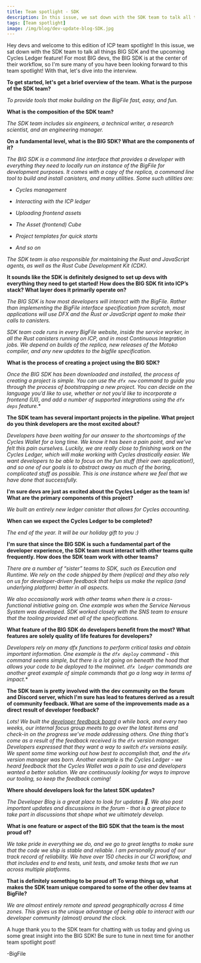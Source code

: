 ```yaml
---
title: Team spotlight - SDK
description: In this issue, we sat down with the SDK team to talk all things BIG SDK and the upcoming Cycles Ledger feature! For most BIG devs, the BIG SDK is at the center of their workflow, so I'm sure many of you have been looking forward to this team spotlight!
tags: [Team spotlight]
image: /img/blog/dev-update-blog-SDK.jpg
---
```


Hey devs and welcome to this edition of ICP team spotlight! In this issue, we sat down with the SDK team to talk all things BIG SDK and the upcoming Cycles Ledger feature! For most BIG devs, the BIG SDK is at the center of their workflow, so I'm sure many of you have been looking forward to this team spotlight! With that, let's dive into the interview. 

**To get started, let's get a brief overview of the team. What is the purpose of the SDK team?**

*To provide tools that make building on the BigFile fast, easy, and fun.*
 
**What is the composition of the SDK team?**

*The SDK team includes six engineers, a technical writer, a research scientist, and an engineering manager.*

**On a fundamental level, what is the BIG SDK? What are the components of it?**

*The BIG SDK is a command line interface that provides a developer with everything they need to locally run an instance of the BigFile for development purposes. It comes with a copy of the replica, a command line tool to build and install canisters, and many utilities. Some such utilities are:*

- *Cycles management*

- *Interacting with the ICP ledger*

- *Uploading frontend assets*

- *The Asset (frontend) Cube*

- *Project templates for quick starts*

- *And so on*

*The SDK team is also responsible for maintaining the Rust and JavaScript agents, as well as the Rust Cube Development Kit (CDK).*   

**It sounds like the SDK is definitely designed to set up devs with everything they need to get started! How does the BIG SDK fit into ICP’s stack? What layer does it primarily operate on?**

*The BIG SDK is how most developers will interact with the BigFile. Rather than implementing the BigFile interface specification from scratch, most applications will use DFX and the Rust or JavaScript agent to make their calls to canisters.*

*SDK team code runs in every BigFile website, inside the service worker, in all the Rust canisters running on ICP, and in most Continuous Integration jobs. We depend on builds of the replica, new releases of the Motoko compiler, and any new updates to the bigfile specification.*

**What is the process of creating a project using the BIG SDK?**

*Once the BIG SDK has been downloaded and installed, the process of creating a project is simple. You can use the `dfx new` command to guide you through the process of bootstrapping a new project. You can decide on the language you’d like to use, whether or not you’d like to incorporate a frontend (UI), and add a number of supported integrations using the `dfx deps` feature.**

**The SDK team has several important projects in the pipeline. What project do you think developers are the most excited about?**

*Developers have been waiting for our answer to the shortcomings of the Cycles Wallet for a long time. We know it has been a pain point, and we’ve felt this pain ourselves. Luckily, we are really close to finishing work on the Cycles Ledger, which will make working with Cycles drastically easier. We want developers to be able to focus on the fun stuff (their own application!), and so one of our goals is to abstract away as much of the boring, complicated stuff as possible. This is one instance where we feel that we have done  that successfully.*

**I'm sure devs are just as excited about the Cycles Ledger as the team is! What are the primary components of this project?**

*We built an entirely new ledger canister that allows for Cycles accounting.*

**When can we expect the Cycles Ledger to be completed?**

*The end of the year. It will be our holiday gift to you :)*

**I'm sure that since the BIG SDK is such a fundamental part of the developer experience, the SDK team must interact with other teams quite frequently. How does the SDK team work with other teams?**

*There are a number of “sister” teams to SDK, such as Execution and Runtime. We rely on the code shipped by them (replica) and they also rely on us for developer-driven feedback that helps us make the replica (and underlying platform) better in all aspects.*

*We also occasionally work with other teams when there is a cross-functional initiative going on. One example was when the Service Nervous System was developed. SDK worked closely with the SNS team to ensure that the tooling provided met all of the specifications.*

**What feature of the BIG SDK do developers benefit from the most? What features are solely quality of life features for developers?**

*Developers rely on many dfx functions to perform critical tasks and obtain important information. One example is the `dfx deploy` command - this command seems simple, but there is a lot going on beneath the hood that allows your code to be deployed to the mainnet. `dfx ledger` commands are another great example of simple commands that go a long way in terms of impact.**

**The SDK team is pretty involved with the dev community on the forum and Discord server, which I'm sure has lead to features derived as a result of community feedback. What are some of the improvements made as a direct result of developer feedback?**

*Lots! We built the [developer feedback board](http://dx.thebigfile.com) a while back, and every two weeks, our internal focus group meets to go over the latest items and check-in on the progress we’ve made addressing others. One thing that's come as a result of the feedback received is the `dfx` version manager. Developers expressed that they want a way to switch `dfx` versions easily. We spent some time working out how best to accomplish that, and the `dfx` version manager was born. Another example is the Cycles Ledger - we heard feedback that the Cycles Wallet was a pain to use and developers wanted a better solution. We are continuously looking for ways to improve our tooling, so keep the feedback coming!*

**Where should developers look for the latest SDK updates?**

*The Developer Blog is a great place to look for updates 🙂. We also post important updates and discussions in the forum - that is a great place to take part in discussions that shape what we ultimately develop.*

**What is one feature or aspect of the BIG SDK that the team is the most proud of?**

*We take pride in everything we do, and we go to great lengths to make sure that the code we ship is stable and reliable. I am personally proud of our track record of reliability. We have over 150 checks in our CI workflow, and that includes end to end tests, unit tests, and smoke tests that we run across multiple platforms.*

**That is definitely something to be proud of! To wrap things up, what makes the SDK team unique compared to some of the other dev teams at BigFile?**

*We are almost entirely remote and spread geographically across 4 time zones. This gives us the unique advantage of being able to interact with our developer community (almost) around the clock.*
 
A huge thank you to the SDK team for chatting with us today and giving us some great insight into the BIG SDK! Be sure to tune in next time for another team spotlight post! 

-BigFile

